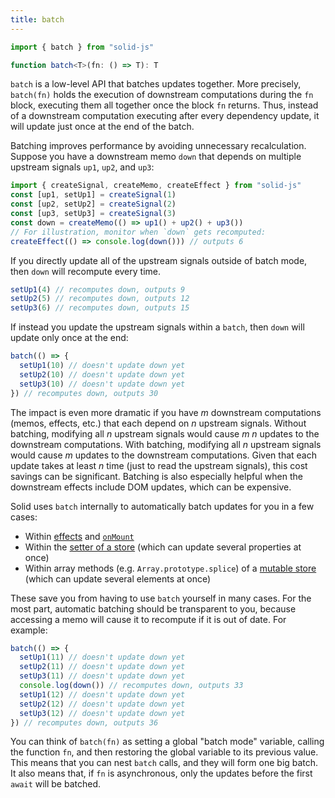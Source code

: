 ```yaml
---
title: batch
---
```


```ts
import { batch } from "solid-js"

function batch<T>(fn: () => T): T
```

`batch` is a low-level API that batches updates together.
More precisely, `batch(fn)` holds the execution of downstream computations
during the `fn` block, executing them all together once the block `fn` returns.
Thus, instead of a downstream computation executing after every dependency
update, it will update just once at the end of the batch.

Batching improves performance by avoiding unnecessary recalculation.
Suppose you have a downstream memo `down` that depends on
multiple upstream signals `up1`, `up2`, and `up3`:

```ts
import { createSignal, createMemo, createEffect } from "solid-js"
const [up1, setUp1] = createSignal(1)
const [up2, setUp2] = createSignal(2)
const [up3, setUp3] = createSignal(3)
const down = createMemo(() => up1() + up2() + up3())
// For illustration, monitor when `down` gets recomputed:
createEffect(() => console.log(down())) // outputs 6
```

If you directly update all of the upstream signals outside of batch mode,
then `down` will recompute every time.

```ts
setUp1(4) // recomputes down, outputs 9
setUp2(5) // recomputes down, outputs 12
setUp3(6) // recomputes down, outputs 15
```

If instead you update the upstream signals within a `batch`, then `down`
will update only once at the end:

```ts
batch(() => {
  setUp1(10) // doesn't update down yet
  setUp2(10) // doesn't update down yet
  setUp3(10) // doesn't update down yet
}) // recomputes down, outputs 30
```

The impact is even more dramatic if you have *m* downstream computations
(memos, effects, etc.) that each depend on *n* upstream signals.
Without batching, modifying all *n* upstream signals
would cause *m n* updates to the downstream computations.
With batching, modifying all *n* upstream signals
would cause *m* updates to the downstream computations.
Given that each update takes at least *n* time
(just to read the upstream signals), this cost savings can be significant.
Batching is also especially helpful when the downstream effects include
DOM updates, which can be expensive.

Solid uses `batch` internally to automatically batch updates for you
in a few cases:

* Within [effects](/reference/basic-reactivity/effects)
  and [`onMount`](/reference/lifecycle/on-mount)
* Within the [setter of a store](/reference/store-utilities/create-store#setter)
  (which can update several properties at once)
* Within array methods (e.g. `Array.prototype.splice`) of a
  [mutable store](/reference/store-utilities/create-mutable-store)
  (which can update several elements at once)

These save you from having to use `batch` yourself in many cases.
For the most part, automatic batching should be transparent to you,
because accessing a memo will cause it to recompute if it is out of date.
For example:

```ts
batch(() => {
  setUp1(11) // doesn't update down yet
  setUp2(11) // doesn't update down yet
  setUp3(11) // doesn't update down yet
  console.log(down()) // recomputes down, outputs 33
  setUp1(12) // doesn't update down yet
  setUp2(12) // doesn't update down yet
  setUp3(12) // doesn't update down yet
}) // recomputes down, outputs 36
```

You can think of `batch(fn)` as setting a global "batch mode" variable,
calling the function `fn`, and then restoring the global variable to its
previous value.
This means that you can nest `batch` calls, and they will form one big batch.
It also means that, if `fn` is asynchronous,
only the updates before the first `await` will be batched.
